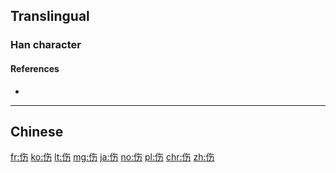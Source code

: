 {{also|傷}}
==Translingual==

===Han character===
{{Han char|rn=9|rad=人|as=04|sn=6|four=|canj=OOKS|ids=⿰亻⿱𠂉力}}

====References====
* {{Han ref|kx=0096.121|hdz=10124.010|uh=4F24|ud=20260}}

----

==Chinese==
{{zh-see|傷}}

[[fr:伤]]
[[ko:伤]]
[[lt:伤]]
[[mg:伤]]
[[ja:伤]]
[[no:伤]]
[[pl:伤]]
[[chr:伤]]
[[zh:伤]]